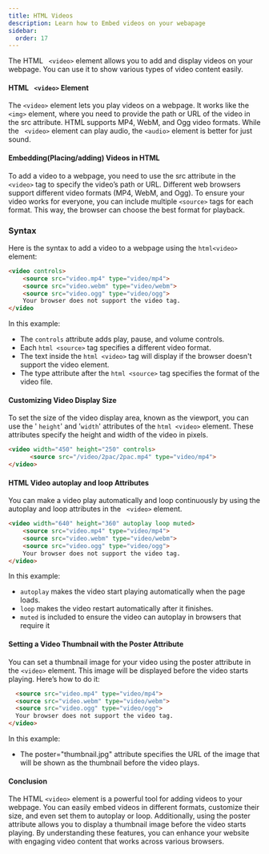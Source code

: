 ```yaml
---
title: HTML Videos
description: Learn how to Embed videos on your webapage
sidebar:
  order: 17
---
```

The HTML  ``` <video>``` element allows you to add and display videos on your webpage. You can use it to show various types of video content easily.

#### HTML ```  <video> ``` Element

The ``` <video> ``` element lets you play videos on a webpage. It works like the ``` <img> ``` element, where you need to provide the path or URL of the video in the src attribute. HTML supports MP4, WebM, and Ogg video formats. While the ``` <video>``` element can play audio, the ``` <audio> ``` element is better for just sound.

#### Embedding(Placing/adding) Videos in HTML

To add a video to a webpage, you need to use the src attribute in the ``` <video>``` tag to specify the video’s path or URL. Different web browsers support different video formats (MP4, WebM, and Ogg). To ensure your video works for everyone, you can include multiple ``` <source> ``` tags for each format. This way, the browser can choose the best format for playback.

### Syntax
Here is the syntax to add a video to a webpage using the ```html<video>``` element:

```html
<video controls>
    <source src="video.mp4" type="video/mp4">
    <source src="video.webm" type="video/webm">
    <source src="video.ogg" type="video/ogg">
    Your browser does not support the video tag.
</video
```
In this example:
  * The ```controls``` attribute adds play, pause, and volume controls.
  * Each ```html <source>``` tag specifies a different video format.
  * The text inside the ```html <video>``` tag will display if the browser doesn't support the video element.
  * The type attribute after the ```html <source>``` tag specifies the format of the video file.

#### Customizing Video Display Size

To set the size of the video display area, known as the viewport, you can use the ' ```height```' and '```width```' attributes of the ```html <video>``` element. These attributes specify the height and width of the video in pixels.
```html
<video width="450" height="250" controls>
      <source src="/video/2pac/2pac.mp4" type="video/mp4">
</video>
```
#### HTML Video autoplay and loop Attributes

You can make a video play automatically and loop continuously by using the autoplay and loop attributes in the ``` <video>``` element.


```html
<video width="640" height="360" autoplay loop muted>
    <source src="video.mp4" type="video/mp4">
    <source src="video.webm" type="video/webm">
    <source src="video.ogg" type="video/ogg">
    Your browser does not support the video tag.
</video>

```

In this example:

  * ```autoplay``` makes the video start playing automatically when the page loads.
  * ```loop``` makes the video restart automatically after it finishes.
  * ```muted``` is included to ensure the video can autoplay in browsers that require it


  #### Setting a Video Thumbnail with the Poster Attribute

  You can set a thumbnail image for your video using the poster attribute in the
  ```<video>``` element. This image will be displayed before the video starts playing. Here’s how to do it:



  ```html <video width="640" height="360" controls poster="thumbnail.jpg">
    <source src="video.mp4" type="video/mp4">
    <source src="video.webm" type="video/webm">
    <source src="video.ogg" type="video/ogg">
    Your browser does not support the video tag.
</video>
```
In this example:

  * The poster="thumbnail.jpg" attribute specifies the URL of the image that will be shown as the thumbnail before the video plays.


#### Conclusion
The HTML ```<video>``` element is a powerful tool for adding videos to your webpage. You can easily embed videos in different formats, customize their size, and even set them to autoplay or loop. Additionally, using the poster attribute allows you to display a thumbnail image before the video starts playing. By understanding these features, you can enhance your website with engaging video content that works across various browsers.